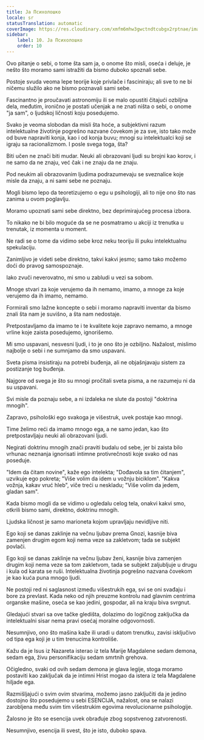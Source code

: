 ```yaml
---
title: Ја Психолошко
locale: sr
statusTranslation: automatic
coverImage: https://res.cloudinary.com/xmfm6mhw3gwctndtcubgx2rptnae/image/upload/v1741354419/small_cover_la_gran_rebelion_28716e29d2.webp
sidebar:
    label: 10. Ја Психолошко
    order: 10
---
```

Ovo pitanje o sebi, o tome šta sam ja, o onome što misli, oseća i deluje, je nešto što moramo sami istražiti da bismo duboko spoznali sebe.

Postoje svuda veoma lepe teorije koje privlače i fasciniraju; ali sve to ne bi ničemu služilo ako ne bismo poznavali sami sebe.

Fascinantno je proučavati astronomiju ili se malo opustiti čitajući ozbiljna dela, međutim, ironično je postati učenjak a ne znati ništa o sebi, o onome "ja sam", o ljudskoj ličnosti koju posedujemo.

Svako je veoma slobodan da misli šta hoće, a subjektivni razum intelektualne životinje pogrešno nazvane čovekom je za sve, isto tako može od buve napraviti konja, kao i od konja buvu; mnogi su intelektualci koji se igraju sa racionalizmom. I posle svega toga, šta?

Biti učen ne znači biti mudar. Neuki ali obrazovani ljudi su brojni kao korov, i ne samo da ne znaju, već čak i ne znaju da ne znaju.

Pod neukim ali obrazovanim ljudima podrazumevaju se sveznalice koje misle da znaju, a ni sami sebe ne poznaju.

Mogli bismo lepo da teoretizujemo o egu u psihologiji, ali to nije ono što nas zanima u ovom poglavlju.

Moramo upoznati sami sebe direktno, bez deprimirajućeg procesa izbora.

To nikako ne bi bilo moguće da se ne posmatramo u akciji iz trenutka u trenutak, iz momenta u moment.

Ne radi se o tome da vidimo sebe kroz neku teoriju ili puku intelektualnu spekulaciju.

Zanimljivo je videti sebe direktno, takvi kakvi jesmo; samo tako možemo doći do pravog samospoznaje.

Iako zvuči neverovatno, mi smo u zabludi u vezi sa sobom.

Mnoge stvari za koje verujemo da ih nemamo, imamo, a mnoge za koje verujemo da ih imamo, nemamo.

Formirali smo lažne koncepte o sebi i moramo napraviti inventar da bismo znali šta nam je suvišno, a šta nam nedostaje.

Pretpostavljamo da imamo te i te kvalitete koje zapravo nemamo, a mnoge vrline koje zaista posedujemo, ignorišemo.

Mi smo uspavani, nesvesni ljudi, i to je ono što je ozbiljno. Nažalost, mislimo najbolje o sebi i ne sumnjamo da smo uspavani.

Sveta pisma insistiraju na potrebi buđenja, ali ne objašnjavaju sistem za postizanje tog buđenja.

Najgore od svega je što su mnogi pročitali sveta pisma, a ne razumeju ni da su uspavani.

Svi misle da poznaju sebe, a ni izdaleka ne slute da postoji "doktrina mnogih".

Zapravo, psihološki ego svakoga je višestruk, uvek postaje kao mnogi.

Time želimo reći da imamo mnogo ega, a ne samo jedan, kao što pretpostavljaju neuki ali obrazovani ljudi.

Negirati doktrinu mnogih znači praviti budalu od sebe, jer bi zaista bilo vrhunac neznanja ignorisati intimne protivrečnosti koje svako od nas poseduje.

"Idem da čitam novine", kaže ego intelekta; "Dođavola sa tim čitanjem", uzvikuje ego pokreta; "Više volim da idem u vožnju biciklom". "Kakva vožnja, kakav vruć hleb", viče treći u neskladu; "Više volim da jedem, gladan sam".

Kada bismo mogli da se vidimo u ogledalu celog tela, onakvi kakvi smo, otkrili bismo sami, direktno, doktrinu mnogih.

Ljudska ličnost je samo marioneta kojom upravljaju nevidljive niti.

Ego koji se danas zaklinje na večnu ljubav prema Gnozi, kasnije biva zamenjen drugim egom koji nema veze sa zakletvom; tada se subjekt povlači.

Ego koji se danas zaklinje na večnu ljubav ženi, kasnije biva zamenjen drugim koji nema veze sa tom zakletvom, tada se subjekt zaljubljuje u drugu i kula od karata se ruši. Intelektualna životinja pogrešno nazvana čovekom je kao kuća puna mnogo ljudi.

Ne postoji red ni saglasnost između višestrukih ega, svi se oni svađaju i bore za prevlast. Kada neko od njih preuzme kontrolu nad glavnim centrima organske mašine, oseća se kao jedini, gospodar, ali na kraju biva svrgnut.

Gledajući stvari sa ove tačke gledišta, dolazimo do logičnog zaključka da intelektualni sisar nema pravi osećaj moralne odgovornosti.

Nesumnjivo, ono što mašina kaže ili uradi u datom trenutku, zavisi isključivo od tipa ega koji je u tim trenucima kontroliše.

Kažu da je Isus iz Nazareta isterao iz tela Marije Magdalene sedam demona, sedam ega, živu personifikaciju sedam smrtnih grehova.

Očigledno, svaki od ovih sedam demona je glava legije, stoga moramo postaviti kao zaključak da je intimni Hrist mogao da istera iz tela Magdalene hiljade ega.

Razmišljajući o svim ovim stvarima, možemo jasno zaključiti da je jedino dostojno što posedujemo u sebi ESENCIJA, nažalost, ona se nalazi zarobljena među svim tim višestrukim egovima revolucionarne psihologije.

Žalosno je što se esencija uvek obrađuje zbog sopstvenog zatvorenosti.

Nesumnjivo, esencija ili svest, što je isto, duboko spava.

